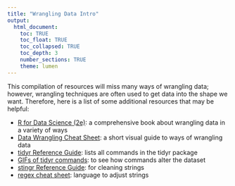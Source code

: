 ```yaml
---
title: "Wrangling Data Intro"
output: 
  html_document:
    toc: TRUE
    toc_float: TRUE
    toc_collapsed: TRUE
    toc_depth: 3
    number_sections: TRUE
    theme: lumen
---
```


This compilation of resources will miss many ways of wrangling data; however, wrangling techniques are often used to get data into the shape we want.  Therefore, here is a list of some additional resources that may be helpful:



- [R for Data Science (2e)](https://r4ds.hadley.nz/): a comprehensive book about wrangling data in a variety of ways
- [Data Wrangling Cheat Sheet](https://www.rstudio.com/wp-content%2Fuploads%2F2015%2F02%2Fdata-wrangling-cheatsheet.pdf%2F): a short visual guide to ways of wrangling data
- [tidyr Reference Guide](https://tidyr.tidyverse.org/index.html): lists all commands in the tidyr package
- [GIFs of tidyr commands](https://github.com/gadenbuie/tidyexplain?tab=readme-ov-file): to see how commands alter the dataset
- [stingr Reference Guide](https://stringr.tidyverse.org/reference/index.html): for cleaning strings
- [regex cheat sheet](https://hypebright.nl/en/r-en/ultimate-cheatsheet-for-regex-in-r-2/): language to adjust strings



